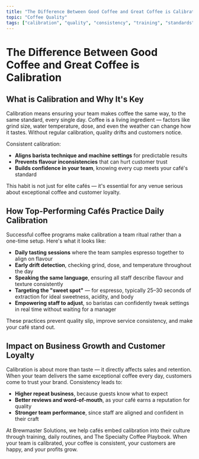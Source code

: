 ```yaml
---
title: "The Difference Between Good Coffee and Great Coffee is Calibration"
topic: "Coffee Quality"
tags: ["calibration", "quality", "consistency", "training", "standards", "espresso", "team performance"]
---
```


# The Difference Between Good Coffee and Great Coffee is Calibration

## What is Calibration and Why It's Key

Calibration means ensuring your team makes coffee the same way, to the same standard, every single day. Coffee is a living ingredient — factors like grind size, water temperature, dose, and even the weather can change how it tastes. Without regular calibration, quality drifts and customers notice.

Consistent calibration:

- **Aligns barista technique and machine settings** for predictable results
- **Prevents flavour inconsistencies** that can hurt customer trust
- **Builds confidence in your team**, knowing every cup meets your café's standard

This habit is not just for elite cafés — it's essential for any venue serious about exceptional coffee and customer loyalty.

## How Top-Performing Cafés Practice Daily Calibration

Successful coffee programs make calibration a team ritual rather than a one-time setup. Here's what it looks like:

- **Daily tasting sessions** where the team samples espresso together to align on flavour
- **Early drift detection**, checking grind, dose, and temperature throughout the day
- **Speaking the same language**, ensuring all staff describe flavour and texture consistently
- **Targeting the "sweet spot"** — for espresso, typically 25–30 seconds of extraction for ideal sweetness, acidity, and body
- **Empowering staff to adjust**, so baristas can confidently tweak settings in real time without waiting for a manager

These practices prevent quality slip, improve service consistency, and make your café stand out.

## Impact on Business Growth and Customer Loyalty

Calibration is about more than taste — it directly affects sales and retention. When your team delivers the same exceptional coffee every day, customers come to trust your brand. Consistency leads to:

- **Higher repeat business**, because guests know what to expect
- **Better reviews and word-of-mouth**, as your café earns a reputation for quality
- **Stronger team performance**, since staff are aligned and confident in their craft

At Brewmaster Solutions, we help cafés embed calibration into their culture through training, daily routines, and The Specialty Coffee Playbook. When your team is calibrated, your coffee is consistent, your customers are happy, and your profits grow.

